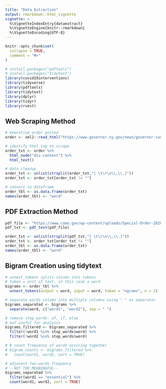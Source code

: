 ```yaml
---
title: "Data Extraction"
output: rmarkdown::html_vignette
vignette: >
  %\VignetteIndexEntry{dataextract}
  %\VignetteEngine{knitr::rmarkdown}
  %\VignetteEncoding{UTF-8}
---
```


```r
knitr::opts_chunk$set(
  collapse = TRUE,
  comment = "#>"
)
```

```r
# install.packages("pdftools")
# install.packages("tidytext")
library(covid19interventions)
library(tidyverse)
library(pdftools)
library(tidytext)
library(dplyr)
library(tidyr)
library(rvest)
```

## Web Scraping Method
```r
# executive order posted
order <- xml2::read_html("https://www.governor.ny.gov/news/governor-cuomo-issues-guidance-essential-services-under-new-york-state-pause-executive-order")

# identify html tag to scrape
order_txt <- order %>%
  html_node("div.content") %>%
  html_text()

# data cleanup
order_txt <- unlist(strsplit(order_txt,"[ \t\r\n\\,\\.]"))
order_txt <- order_txt[order_txt != ""]

# convert to dataframe
order_tbl <- as.data.frame(order_txt)
names(order_tbl) <- "word"
```

## PDF Extraction Method
```r
pdf_file <- "https://www.como.gov/wp-content/uploads/Special-Order-2020-03-Stay-at-Home-Order-Issued-3-24-2020-FAQ-2.pdf"
pdf_txt <- pdf_text(pdf_file)

order_txt <- unlist(strsplit(pdf_txt,"[ \t\r\n\\,\\.]"))
order_txt <- order_txt[order_txt != ""]
order_tbl <- as.data.frame(order_txt)
names(order_tbl) <- "word"
```

## Bigram Creation using tidytext
```r
# unnest_tokens splits column into tokens
# token = unit of text, in this case a word
bigrams <- order_tbl %>%
  unnest_tokens(output = word, input = word, token = "ngrams", n = 2)

# separate words column into multiple columns using " " as separator
bigrams_separated <- bigrams %>%
  separate(word, c("word1", "word2"), sep = " ")

# remove stop words- of, if, else
# not useful for analysis
bigrams_filtered <- bigrams_separated %>%
  filter(!word1 %in% stop_words$word) %>%
  filter(!word2 %in% stop_words$word)

# # count frequency of words occuring together
# bigram_counts <- bigrams_filtered %>% 
#   count(word1, word2, sort = TRUE)

# adjacent two-words frequency
# --NOT TOO MEANINGFUL--
bigrams_separated %>%
  filter(word1 == "essential") %>%
  count(word1, word2, sort = TRUE)
```
